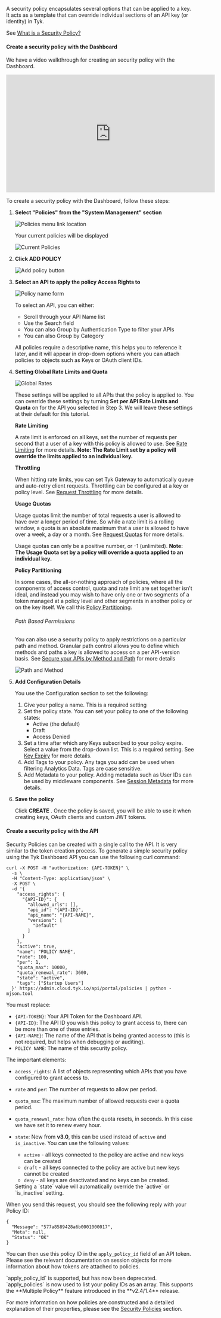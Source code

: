 ---
---

A security policy encapsulates several options that can be applied to a key. It acts as a template that can override individual sections of an API key (or identity) in Tyk.

See [What is a Security Policy?](/api-management/policies#what-is-a-security-policy)


#### Create a security policy with the Dashboard

We have a video walkthrough for creating an security policy with the Dashboard.

<iframe width="560" height="315" src="https://www.youtube.com/embed/y4xVUvUvFRE" frameborder="0" allow="accelerometer; autoplay; clipboard-write; encrypted-media; gyroscope; picture-in-picture" allowfullscreen></iframe>


To create a security policy with the Dashboard, follow these steps:

1. **Select "Policies" from the "System Management" section**

    <img src="/img/2.10/policies_menu.png" alt="Policies menu link location" />

    Your current policies will be displayed

    <img src="/img/2.10/policy_list.png" alt="Current Policies" />

2. **Click ADD POLICY**

    <img src="/img/2.10/add_policy.png" alt="Add policy button" />

3. **Select an API to apply the policy Access Rights to**

    <img src="/img/2.10/select_api_policy.png" alt="Policy name form" />

    To select an API, you can either:

    * Scroll through your API Name list
    * Use the Search field
    * You can also Group by Authentication Type to filter your APIs
    * You can also Group by Category 

    All policies require a descriptive name, this helps you to reference it later, and it will appear in drop-down options where you can attach policies to objects such as Keys or OAuth client IDs.

4. **Setting Global Rate Limits and Quota**

    <img src="/img/2.10/global_limits_policies.png" alt="Global Rates" />

    These settings will be applied to all APIs that the policy is applied to. You can override these settings by turning **Set per API Rate Limits and Quota** on for the API you selected in Step 3. We will leave these settings at their default for this tutorial.

    **Rate Limiting**

    A rate limit is enforced on all keys, set the number of requests per second that a user of a key with this policy is allowed to use. See [Rate Limiting](/api-management/rate-limit#rate-limiting-layers) for more details. **Note: The Rate Limit set by a policy will override the limits applied to an individual key.**

    **Throttling**

    When hitting rate limits, you can set Tyk Gateway to automatically queue and auto-retry client requests. Throttling can be configured at a key or policy level. See [Request Throttling](/api-management/request-throttling) for more details.

    **Usage Quotas**

    Usage quotas limit the number of total requests a user is allowed to have over a longer period of time. So while a rate limit is a rolling window, a quota is an absolute maximum that a user is allowed to have over a week, a day or a month. See [Request Quotas](/api-management/request-quotas) for more details.

    Usage quotas can only be a positive number, or -1 (unlimited). **Note: The Usage Quota set by a policy will override a quota applied to an individual key.**

    **Policy Partitioning**

    In some cases, the all-or-nothing approach of policies, where all the components of access control, quota and rate limit are set together isn’t ideal, and instead you may wish to have only one or two segments of a token managed at a policy level and other segments in another policy or on the key itself. We call this [Policy Partitioning](/api-management/policies#partitioned-policies).

    ###### Path Based Permissions

    You can also use a security policy to apply restrictions on a particular path and method. Granular path control allows you to define which methods and paths a key is allowed to access on a per API-version basis. See [Secure your APIs by Method and Path](/api-management/policies#secure-your-apis-by-method-and-path) for more details

    <img src="/img/2.10/path_and_method.png" alt="Path and Method" />

5. **Add Configuration Details**

    You use the Configuration section to set the following:

    1. Give your policy a name. This is a required setting
    2. Set the policy state. You can set your policy to one of the following states:
        * Active (the default)
        * Draft
        * Access Denied 
    3. Set a time after which any Keys subscribed to your policy expire. Select a value from the drop-down list. This is a required setting. See [Key Expiry](/api-management/policies#key-expiry) for more details.
    4. Add Tags to your policy. Any tags you add can be used when filtering Analytics Data. Tags are case sensitive.
    5. Add Metadata to your policy. Adding metadata such as User IDs can be used by middleware components. See [Session Metadata](/api-management/policies#what-is-a-session-metadata) for more details.

6. **Save the policy**

    Click **CREATE** . Once the policy is saved, you will be able to use it when creating keys, OAuth clients and custom JWT tokens.

#### Create a security policy with the API

Security Policies can be created with a single call to the API. It is very similar to the token creation process. To generate a simple security policy using the Tyk Dashboard API you can use the following curl command:
```{.copyWrapper} expandable
curl -X POST -H "authorization: {API-TOKEN}" \
  -s \
  -H "Content-Type: application/json" \
  -X POST \
  -d '{
    "access_rights": {
      "{API-ID}": {
        "allowed_urls": [],
        "api_id": "{API-ID}",
        "api_name": "{API-NAME}",
        "versions": [
          "Default"
        ]
      }
    },
    "active": true,
    "name": "POLICY NAME",
    "rate": 100,
    "per": 1,
    "quota_max": 10000,
    "quota_renewal_rate": 3600,
    "state": "active",
    "tags": ["Startup Users"]
  }' https://admin.cloud.tyk.io/api/portal/policies | python -mjson.tool
```

You must replace:

*   `{API-TOKEN}`: Your API Token for the Dashboard API.
*   `{API-ID}`: The API ID you wish this policy to grant access to, there can be more than one of these entries.
*   `{API-NAME}`: The name of the API that is being granted access to (this is not required, but helps when debugging or auditing).
*   `POLICY NAME`: The name of this security policy.

The important elements:

*   `access_rights`: A list of objects representing which APIs that you have configured to grant access to.
*   `rate` and `per`: The number of requests to allow per period.
*   `quota_max`: The maximum number of allowed requests over a quota period.
*   `quota_renewal_rate`: how often the quota resets, in seconds. In this case we have set it to renew every hour.
*   `state`: New from **v3.0**, this can be used instead of `active` and `is_inactive`. You can use the following values:
    *   `active` - all keys connected to the policy are active and new keys can be created
    *   `draft` - all keys connected to the policy are active but new keys cannot be created
    *   `deny` - all keys are deactivated and no keys can be created.



    <Note>
    Setting a `state` value will automatically override the `active` or `is_inactive` setting.
    </Note>


When you send this request, you should see the following reply with your Policy ID:
```
{
  "Message": "577a8589428a6b0001000017",
  "Meta": null,
  "Status": "OK"
}
```

You can then use this policy ID in the `apply_policy_id` field of an API token. Please see the relevant documentation on session objects for more information about how tokens are attached to policies.


<Note>
`apply_policy_id` is supported, but has now been deprecated. `apply_policies` is now used to list your policy IDs as an array. This supports the **Multiple Policy** feature introduced in the **v2.4/1.4** release.
</Note>


For more information on how policies are constructed and a detailed explanation of their properties, please see the [Security Policies](/api-management/policies) section.
